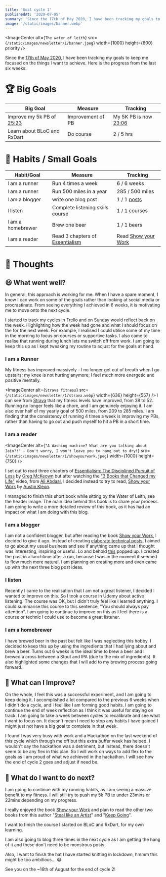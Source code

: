 ```yaml
---
title: 'Goal cycle 1'
publishedAt: '2020-07-05'
summary: 'Since the 17th of May 2020, I have been tracking my goals to keep me focused on the things I want to achieve. Here is the progress from the last six weeks'
image: '/static/images/banner.webp'
---
```


<ImageCenter
  alt={`The water of leith`}
  src={`/static/images/newsletter/1/banner.jpeg`}
  width={1000}
  height={800}
  priority
/>

Since the [17th of May 2020](https://iainsmith.me/newsletter/0), I have been tracking my goals to keep me focused on the things I want to achieve. Here is the progress from the last six weeks:

# 🏆 Big Goals

| Big Goal                                                                           | Measure           | Tracking                                                              |
| ---------------------------------------------------------------------------------- | ----------------- | --------------------------------------------------------------------- |
| Improve my 5k PB of [25:23](https://www.strava.com/activities/3467155618/overview) | Improvement of PB | My 5K PB is now [23:06](https://www.strava.com/activities/3658204744) |
| Learn about BLoC and RxDart                                                        | Do course         | 2 / 5 hrs                                                             |

# 🏅 Habits / Small Goals

| Habit/Goal        | Measure                                                                                                                                                                                                                        | Tracking                                                                                                                                                                                                           |
| ----------------- | ------------------------------------------------------------------------------------------------------------------------------------------------------------------------------------------------------------------------------ | ------------------------------------------------------------------------------------------------------------------------------------------------------------------------------------------------------------------ |
| I am a runner     | Run 4 times a week                                                                                                                                                                                                             | 6 / 6 weeks                                                                                                                                                                                                        |
| I am a runner     | Run 500 miles in a year                                                                                                                                                                                                        | 285 / 500 miles                                                                                                                                                                                                    |
| I am a blogger    | write one blog post                                                                                                                                                                                                            | 1 / 1 [posts](https://iainsmith.me/blog/mvvmcross-combiners-and-converters/)                                                                                                                                       |
| I listen          | Complete listening skills course                                                                                                                                                                                               | 1 / 1 courses                                                                                                                                                                                                      |
| I am a homebrewer | Brew one beer                                                                                                                                                                                                                  | 1 / 1 beers                                                                                                                                                                                                        |
| I am a reader     | Read 3 chapters of [Essentialism](https://www.amazon.co.uk/gp/product/0753555166/ref=as_li_tl?ie=UTF8&tag=iainsmithme-21&camp=1634&creative=6738&linkCode=as2&creativeASIN=0753555166&linkId=9d8a4779ace07e08c6ea30c36458e9b6) | Read [Show your Work](https://www.amazon.co.uk/gp/product/076117897X/ref=as_li_tl?ie=UTF8&camp=1634&creative=6738&creativeASIN=076117897X&linkCode=as2&tag=iainsmithme-21&linkId=1086c5fcf17d1ef3375ea1d3c0412534) |

# 🤔 Thoughts

## 😃 What went well?

In general, this approach is working for me. When I have a spare moment, I know I can work on some of the goals rather than looking at social media or procrastinate. From seeing everything I achieved in 6 weeks, it is motivating me to move onto the next cycle.

I started to track my cycles in Trello and on Sunday would reflect back on the week. Highlighting how the week had gone and what I should focus on the for the next week. For example, I realised I could utilise some of my time in the morning to focus on courses or supportive tasks. I also came to realise that running during lunch lets me switch off from work. I am going to keep this up as I kept tweaking my routine to adjust for the goals at hand.

### I am a Runner

My fitness has improved massively - I no longer get out of breath when I go upstairs; my knee is not hurting anymore; I feel much more energetic and positive mentally.

<ImageCenter
  alt={`Strava fitness`}
  src={`/static/images/newsletter/1/strava.webp`}
  width={636}
  height={557}
/>
I can see from [Strava](https://www.strava.com/athletes/23360470) that my fitness
levels have improved, from 38 to 52. Running no longer feels like a chore, and I
am genuinely enjoying it. I am also over half of my yearly goal of 500 miles, from
209 to 285 miles. I am finding that the consistency of running 4 times a week is
improving my PBs, rather than having to go out and push myself to hit a PB in a short
time.

### I am a reader

<ImageCenter
  alt={`"A Washing machine? What are you talking about Iain?!" - Don't worry, I won't leave you to hang out to dry!`}
  src={`/static/images/newsletter/1/showyourwork.jpeg`}
  width={1000}
  height={750}
/>

I set out to read three chapters of [Essentialism: The Disciplined Pursuit of Less](https://www.amazon.co.uk/gp/product/0753555166/ref=as_li_tl?ie=UTF8&tag=iainsmithme-21&camp=1634&creative=6738&linkCode=as2&creativeASIN=0753555166&linkId=9d8a4779ace07e08c6ea30c36458e9b6) by [Greg McKeown](https://gregmckeown.com/) but after watching the ["3 Books that Changed my Life"](https://www.youtube.com/watch?v=hv1gOEY3cs4) video, from [Ali Abdaal](https://www.youtube.com/channel/UCoOae5nYA7VqaXzerajD0lg), I decided instead to try to read, [Show your Work](https://www.amazon.co.uk/gp/product/076117897X/ref=as_li_tl?ie=UTF8&camp=1634&creative=6738&creativeASIN=076117897X&linkCode=as2&tag=iainsmithme-21&linkId=1086c5fcf17d1ef3375ea1d3c0412534) by [Austin Kleon](https://austinkleon.com/).

I managed to finish this short book while sitting by the Water of Leith, see the header image. The main idea behind this book is to share your process. I am going to write a more detailed review of this book, as it has had an impact on what I am doing with this blog.

### I am a blogger

I am not a confident blogger, but after reading the book [Show your Work](https://www.amazon.co.uk/gp/product/076117897X/ref=as_li_tl?ie=UTF8&camp=1634&creative=6738&creativeASIN=076117897X&linkCode=as2&tag=iainsmithme-21&linkId=1086c5fcf17d1ef3375ea1d3c0412534), I decided to give it ago. Instead of creating [elaborate technical posts](https://iainsmith.me/blog/mvxtutorial-0-project-setup/), I aimed to go about my usual business and see if anything came up that I thought was interesting, inspiring or useful. Lo and behold [this](https://iainsmith.me/blog/mvvmcross-combiners-and-converters/) popped up. I created the post in a lunchtime after a run, because I was in the moment it seemed to flow much more natural. I am planning on creating more and even came up with the next three blog post ideas.

### I listen

Recently I came to the realisation that I am not a great listener, I decided I wanted to improve on this. So I took a course in Udemy about active listening. The course was OK, but I didn't truly feel like I learned anything. I could summarise this course to this sentence, "You should always pay attention". I am going to continue to improve on this as I feel there is a course or technic I could use to become a great listener.

### I am a homebrewer

I have brewed beer in the past but felt like I was neglecting this hobby. I decided to keep this up by using the ingredients that I had lying about and brew a beer. Turns out 6 weeks is the ideal time to brew a beer and I brewed a cross between a Stout and IPA (due to the mix of ingredients). It also highlighted some changes that I will add to my brewing process going forward.

## 👷 What can I Improve?

On the whole, I feel this was a successful experiment, and I am going to keep doing it. I accomplished a lot compared to the previous 6 weeks when I didn't do a cycle, and I feel like I am forming good habits. I am going to continue the end of week reflection as I think it was useful for staying on track. I am going to take a week between cycles to recalibrate and see what I want to focus on. It doesn't mean I need to stop any habits I have gained I might just not have a big goal to complete in that week.

I found I was very busy with work and a Hackathon on the last weekend of this cycle which through me off but this extra buffer week has helped. I wouldn't say the hackathon was a detriment, but instead, there doesn't seem to be any flex in this plan. So I will work on ways to add flex to the goals as I am proud of what we achieved in the hackathon. I will see how the end of cycle 2 goes and adjust if need be.

## 🔁 What do I want to do next?

I am going to continue with my running habits, as I am seeing a massive benefit to my fitness. I will still try to push my 5k PB to under 23mins or 22mins depending on my progress.

I really enjoyed the book [Show your Work](https://www.amazon.co.uk/gp/product/076117897X/ref=as_li_tl?ie=UTF8&camp=1634&creative=6738&creativeASIN=076117897X&linkCode=as2&tag=iainsmithme-21&linkId=1086c5fcf17d1ef3375ea1d3c0412534) and plan to read the other two books from this author "[Steal like an Artist](https://www.amazon.co.uk/gp/product/0761169253/ref=as_li_tl?ie=UTF8&tag=iainsmithme-21&camp=1634&creative=6738&linkCode=as2&creativeASIN=0761169253&linkId=a39b7476c81798f01bfc52dae781c323)" and "[Keep Going](https://www.amazon.co.uk/gp/product/1523506644/ref=as_li_tl?ie=UTF8&tag=iainsmithme-21&camp=1634&creative=6738&linkCode=as2&creativeASIN=1523506644&linkId=d7655da934d77b6ff6b4a57a3ce10de6)".

I want to finish the course I started on BLoC and RxDart, for my own learning.

I am also going to blog three times in the next cycle as I am getting the hang of it and these don't need to be monstrous posts.

Also, I want to finish the hat I have started knitting in lockdown, hmmm this might be too ambitious... 😂

See you on the ~16th of August for the end of cycle 2!
